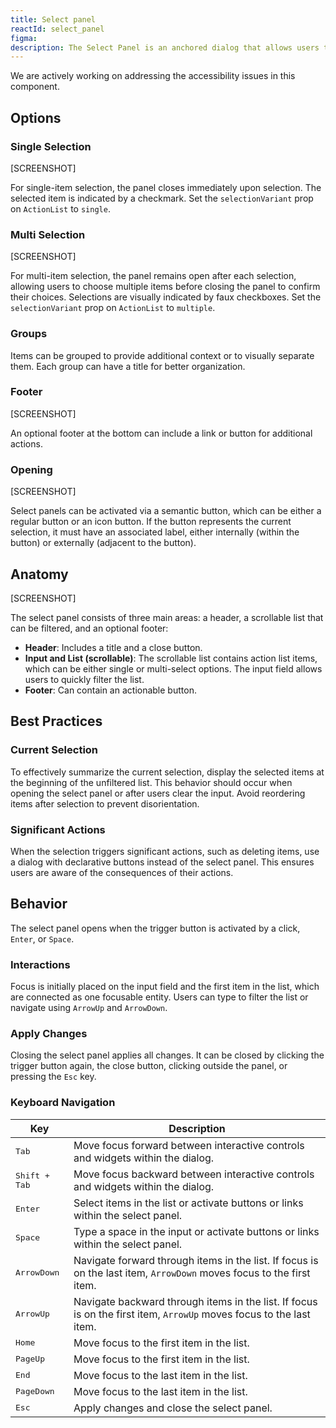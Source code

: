 ```yaml
---
title: Select panel
reactId: select_panel
figma:
description: The Select Panel is an anchored dialog that allows users to quickly navigate and select one or multiple items from a list. It includes a text input for filtering, supports item grouping, and offers a footer for additional actions. Changes are applied upon closing the panel.
---
```



<Note>
  We are actively working on addressing the accessibility issues in this component.
</Note>

## Options

### Single Selection

[SCREENSHOT]

For single-item selection, the panel closes immediately upon selection. The selected item is indicated by a checkmark. Set the `selectionVariant` prop on `ActionList` to `single`.

### Multi Selection

[SCREENSHOT]

For multi-item selection, the panel remains open after each selection, allowing users to choose multiple items before closing the panel to confirm their choices. Selections are visually indicated by faux checkboxes. Set the `selectionVariant` prop on `ActionList` to `multiple`.

### Groups

Items can be grouped to provide additional context or to visually separate them. Each group can have a title for better organization.

### Footer

[SCREENSHOT]

An optional footer at the bottom can include a link or button for additional actions.

### Opening

[SCREENSHOT]

Select panels can be activated via a semantic button, which can be either a regular button or an icon button. If the button represents the current selection, it must have an associated label, either internally (within the button) or externally (adjacent to the button).

## Anatomy

[SCREENSHOT]

The select panel consists of three main areas: a header, a scrollable list that can be filtered, and an optional footer:

- **Header**: Includes a title and a close button.
- **Input and List (scrollable)**: The scrollable list contains action list items, which can be either single or multi-select options. The input field allows users to quickly filter the list.
- **Footer**: Can contain an actionable button.

## Best Practices

### Current Selection

To effectively summarize the current selection, display the selected items at the beginning of the unfiltered list. This behavior should occur when opening the select panel or after users clear the input. Avoid reordering items after selection to prevent disorientation.

### Significant Actions

When the selection triggers significant actions, such as deleting items, use a dialog with declarative buttons instead of the select panel. This ensures users are aware of the consequences of their actions.

## Behavior

The select panel opens when the trigger button is activated by a click, `Enter`, or `Space`.

### Interactions

Focus is initially placed on the input field and the first item in the list, which are connected as one focusable entity. Users can type to filter the list or navigate using `ArrowUp` and `ArrowDown`.

### Apply Changes

Closing the select panel applies all changes. It can be closed by clicking the trigger button again, the close button, clicking outside the panel, or pressing the `Esc` key.

### Keyboard Navigation

| Key              | Description                                                                                                                                   |
| ---------------- | --------------------------------------------------------------------------------------------------------------------------------------------- |
| <kbd>Tab</kbd> | Move focus forward between interactive controls and widgets within the dialog.                                                                |
| <kbd>Shift + Tab</kbd> | Move focus backward between interactive controls and widgets within the dialog.                                                       |
| <kbd>Enter</kbd> | Select items in the list or activate buttons or links within the select panel.                                                              |
| <kbd>Space</kbd> | Type a space in the input or activate buttons or links within the select panel.                                                             |
| <kbd>ArrowDown</kbd> | Navigate forward through items in the list. If focus is on the last item, `ArrowDown` moves focus to the first item.                    |
| <kbd>ArrowUp</kbd> | Navigate backward through items in the list. If focus is on the first item, `ArrowUp` moves focus to the last item.                       |
| <kbd>Home</kbd> | Move focus to the first item in the list.                                                                                                    |
| <kbd>PageUp</kbd> | Move focus to the first item in the list.                                                                                                  |
| <kbd>End</kbd> | Move focus to the last item in the list.                                                                                                      |
| <kbd>PageDown</kbd> | Move focus to the last item in the list.                                                                                                 |
| <kbd>Esc</kbd> | Apply changes and close the select panel.                                                                                                     |